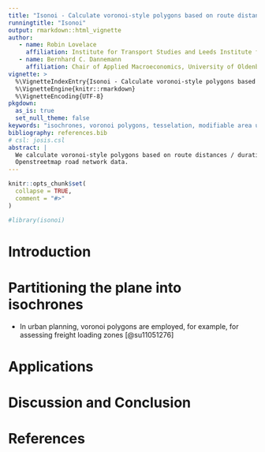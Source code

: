```yaml
---
title: "Isonoi - Calculate voronoi-style polygons based on route distances / durations"
runningtitle: "Isonoi"
output: rmarkdown::html_vignette
author:
   - name: Robin Lovelace
     affiliation: Institute for Transport Studies and Leeds Institute for Data Analytics, University of Leeds, UK
   - name: Bernhard C. Dannemann
     affiliation: Chair of Applied Macroeconomics, University of Oldenburg, DEU
vignette: >
  %\VignetteIndexEntry{Isonoi - Calculate voronoi-style polygons based on route distances / durations}
  %\VignetteEngine{knitr::rmarkdown}
  %\VignetteEncoding{UTF-8}
pkgdown:
  as_is: true
  set_null_theme: false
keywords: "isochrones, voronoi polygons, tesselation, modifiable area unit problem"
bibliography: references.bib
# csl: josis.csl
abstract: |
  We calculate voronoi-style polygons based on route distances / durations using
  Openstreetmap road network data.
---
```


```r
knitr::opts_chunk$set(
  collapse = TRUE,
  comment = "#>"
)
```

```r
#library(isonoi)
```


# Introduction

# Partitioning the plane into isochrones

- In urban planning, voronoi polygons are employed, for example, for assessing freight loading zones [@su11051276]

# Applications

# Discussion and Conclusion

# References
